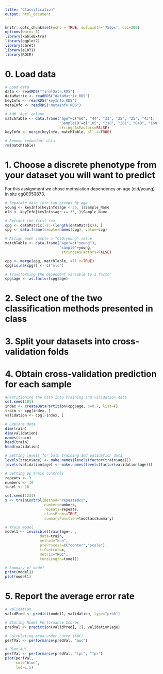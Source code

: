 ```yaml
---
title: "Classification"
output: html_document
---
```


```r

knitr::opts_chunk$set(echo = TRUE, out.width='750px', dpi=200)
options(warn=-1)
library(kableExtra)
library(ggplot2)
library(caret)
library(e1071)
library(ROCR)

```

#  0. Load data

```r

# Load data
data <- readRDS("finalData.RDS")
dataMatrix <- readRDS("dataMatrix.RDS")
keyInfo <- readRDS("keyInfo.RDS")
metaInfo <- readRDS("metaInfo.RDS")

# Add 'Age' column
matchTable <- data.frame("age"=c("60", "44", "31", "25", "25", "43"), 
                         "SampleID"=c("105", "218", "261", "043", "160", "149"),
                         stringsAsFactors=FALSE)
keyInfo <- merge(keyInfo, matchTable, all.x=TRUE)

# Remove redundant data
rm(matchTable)

```

# 1. Choose a discrete phenotype from your dataset you will want to predict

For this assignment we chose methylation dependency on age (old/young) in site cg00050873.

``` r

# Separate data into two groups by age
young <- keyInfo[keyInfo$age < 35, ]$Sample_Name
old <- keyInfo[keyInfo$age >= 35, ]$Sample_Name

# Extract the first row
cpg <- dataMatrix[-2:-(length(dataMatrix)), ]
cpg <- data.frame(sample=names(cpg), value=cpg)

# Assign each sample a "old/young" value
matchTable <- data.frame("age"=c("young"), 
                         "sample"=young,
                          stringsAsFactors=FALSE)

cpg <- merge(cpg, matchTable, all.x=TRUE)
cpg[is.na(cpg)] <- c("old")

# Transforming the dependent variable to a factor
cpg$age <- as.factor(cpg$age)

```

# 2. Select one of the two classification methods presented in class
# 3. Split your datasets into cross-validation folds
# 4. Obtain cross-validation prediction for each sample

```r

#Partitioning the data into training and validation data
set.seed(101)
index <- createDataPartition(cpg$age, p=0.7, list=F)
train <- cpg[index, ]
validation <- cpg[-index, ]

# Explore data
dim(train)
dim(validation)
names(train)
head(train)
head(validation)

# Setting levels for both training and validation data
levels(train$age) <- make.names(levels(factor(train$age)))
levels(validation$age) <- make.names(levels(factor(validation$age)))

# Setting up train controls
repeats <- 3
numbers <- 10
tunel <- 10

set.seed(1234)
x <- trainControl(method="repeatedcv",
                  number=numbers,
                  repeats=repeats,
                  classProbs=TRUE,
                  summaryFunction=twoClassSummary)

# Train model
model1 <- invisible(train(age~. , 
                data=train, 
                method="knn",
                preProcess=c("center","scale"),
                trControl=x,
                metric="ROC",
                tuneLength=tunel))

# Summary of model
print(model1)
plot(model1)

```

# 5. Report the average error rate

``` r

# Validation
validPred <- predict(model1, validation, type="prob")

# Storing Model Performance Scores
predVal <- prediction(validPred[, 2], validation$age)

# Calculating Area under Curve (AUC)
perfVal <- performance(predVal, "auc")

# Plot AUC
perfVal <- performance(predVal, "tpr", "fpr")
plot(perfVal, 
     col="blue", 
     lwd=1.5)

```














